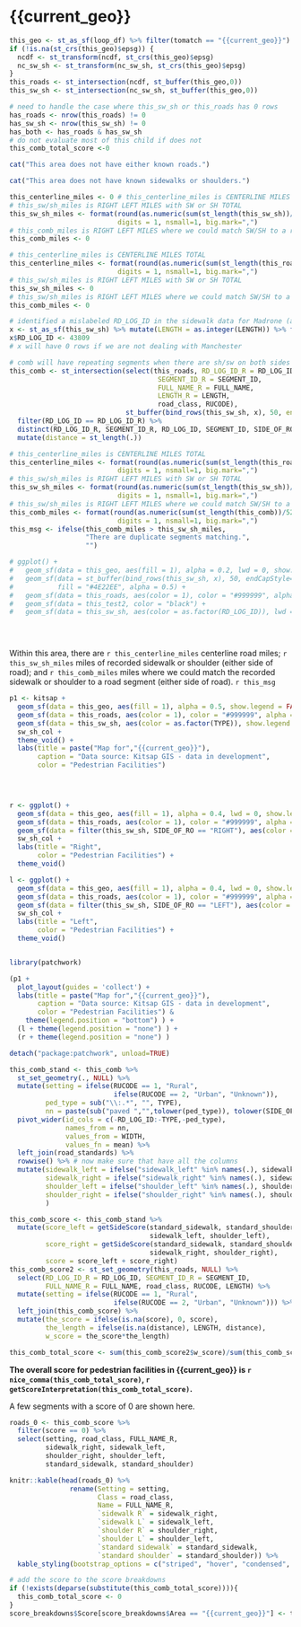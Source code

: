 

# {{current_geo}}

```r

this_geo <- st_as_sf(loop_df) %>% filter(tomatch == "{{current_geo}}") 
if (!is.na(st_crs(this_geo)$epsg)) {
  ncdf <- st_transform(ncdf, st_crs(this_geo)$epsg)
  nc_sw_sh <- st_transform(nc_sw_sh, st_crs(this_geo)$epsg)
}
this_roads <- st_intersection(ncdf, st_buffer(this_geo,0))
this_sw_sh <- st_intersection(nc_sw_sh, st_buffer(this_geo,0))

# need to handle the case where this_sw_sh or this_roads has 0 rows
has_roads <- nrow(this_roads) != 0
has_sw_sh <- nrow(this_sw_sh) != 0
has_both <- has_roads & has_sw_sh
# do not evaluate most of this child if does not
this_comb_total_score <-0
```

```r
cat("This area does not have either known roads.")
```

```r
cat("This area does not have known sidewalks or shoulders.")
```

```r
this_centerline_miles <- 0 # this_centerline_miles is CENTERLINE MILES TOTAL
# this_sw/sh_miles is RIGHT LEFT MILES with SW or SH TOTAL
this_sw_sh_miles <- format(round(as.numeric(sum(st_length(this_sw_sh))/5280), 1), 
                           digits = 1, nsmall=1, big.mark=",")
# this_comb_miles is RIGHT LEFT MILES where we could match SW/SH to a road segment
this_comb_miles <- 0
```
```r
# this_centerline_miles is CENTERLINE MILES TOTAL
this_centerline_miles <- format(round(as.numeric(sum(st_length(this_roads))/5280), 1), 
                           digits = 1, nsmall=1, big.mark=",")
# this_sw/sh_miles is RIGHT LEFT MILES with SW or SH TOTAL
this_sw_sh_miles <- 0
# this_sw/sh_miles is RIGHT LEFT MILES where we could match SW/SH to a road segment
this_comb_miles <- 0

```

```r
# identified a mislabeled RD_LOG_ID in the sidewalk data for Madrone (as Main)
x <- st_as_sf(this_sw_sh) %>% mutate(LENGTH = as.integer(LENGTH)) %>% filter(RD_LOG_ID == 49435 & LENGTH > 1000)
x$RD_LOG_ID <- 43809
# x will have 0 rows if we are not dealing with Manchester

# comb will have repeating segments when there are sh/sw on both sides
this_comb <- st_intersection(select(this_roads, RD_LOG_ID_R = RD_LOG_ID, 
                                     SEGMENT_ID_R = SEGMENT_ID,
                                     FULL_NAME_R = FULL_NAME, 
                                     LENGTH_R = LENGTH,
                                     road_class, RUCODE), 
                             st_buffer(bind_rows(this_sw_sh, x), 50, endCapStyle="FLAT")) %>% 
  filter(RD_LOG_ID == RD_LOG_ID_R) %>%
  distinct(RD_LOG_ID_R, SEGMENT_ID_R, RD_LOG_ID, SEGMENT_ID, SIDE_OF_RO, .keep_all = TRUE) %>%
  mutate(distance = st_length(.))

# this_centerline_miles is CENTERLINE MILES TOTAL
this_centerline_miles <- format(round(as.numeric(sum(st_length(this_roads))/5280), 1), 
                           digits = 1, nsmall=1, big.mark=",")
# this_sw/sh_miles is RIGHT LEFT MILES with SW or SH TOTAL
this_sw_sh_miles <- format(round(as.numeric(sum(st_length(this_sw_sh))/5280), 1), 
                           digits = 1, nsmall=1, big.mark=",")
# this_sw/sh_miles is RIGHT LEFT MILES where we could match SW/SH to a road segment
this_comb_miles <- format(round(as.numeric(sum(st_length(this_comb))/5280), 1), 
                           digits = 1, nsmall=1, big.mark=",")
this_msg <- ifelse(this_comb_miles > this_sw_sh_miles, 
                   "There are duplicate segments matching.", 
                   "")

# ggplot() +
#   geom_sf(data = this_geo, aes(fill = 1), alpha = 0.2, lwd = 0, show.legend = FALSE) + 
#   geom_sf(data = st_buffer(bind_rows(this_sw_sh, x), 50, endCapStyle="FLAT"),
#           fill = "#4E22EE", alpha = 0.5) +
#   geom_sf(data = this_roads, aes(color = 1), color = "#999999", alpha = 0.5) + 
#   geom_sf(data = this_test2, color = "black") +
#   geom_sf(data = this_sw_sh, aes(color = as.factor(RD_LOG_ID)), lwd = 0) 


          

```

Within this area, there are `r this_centerline_miles` centerline road miles; `r this_sw_sh_miles` miles of recorded sidewalk or shoulder (either side of road); and `r this_comb_miles` miles where we could match the recorded sidewalk or shoulder to a road segment (either side of road). `r this_msg`

```r
p1 <- kitsap +
  geom_sf(data = this_geo, aes(fill = 1), alpha = 0.5, show.legend = FALSE) +
  geom_sf(data = this_roads, aes(color = 1), color = "#999999", alpha = 0.5) +
  geom_sf(data = this_sw_sh, aes(color = as.factor(TYPE)), show.legend = "line") + 
  sw_sh_col +
  theme_void() +
  labs(title = paste("Map for","{{current_geo}}"),
       caption = "Data source: Kitsap GIS - data in development",
       color = "Pedestrian Facilities")

     


r <- ggplot() +
  geom_sf(data = this_geo, aes(fill = 1), alpha = 0.4, lwd = 0, show.legend = FALSE) +
  geom_sf(data = this_roads, aes(color = 1), color = "#999999", alpha = 0.5) + 
  geom_sf(data = filter(this_sw_sh, SIDE_OF_RO == "RIGHT"), aes(color = as.factor(TYPE))) +
  sw_sh_col +
  labs(title = "Right",
       color = "Pedestrian Facilities") +
  theme_void()

l <- ggplot() +
  geom_sf(data = this_geo, aes(fill = 1), alpha = 0.4, lwd = 0, show.legend = FALSE) +
  geom_sf(data = this_roads, aes(color = 1), color = "#999999", alpha = 0.5) + 
  geom_sf(data = filter(this_sw_sh, SIDE_OF_RO == "LEFT"), aes(color = as.factor(TYPE))) +
  sw_sh_col +
  labs(title = "Left",
       color = "Pedestrian Facilities") +
  theme_void()


library(patchwork)

(p1 + 
  plot_layout(guides = 'collect') +
  labs(title = paste("Map for","{{current_geo}}"),
       caption = "Data source: Kitsap GIS - data in development",
       color = "Pedestrian Facilities") & 
    theme(legend.position = "bottom") ) +
  (l + theme(legend.position = "none") ) +
  (r + theme(legend.position = "none") )

detach("package:patchwork", unload=TRUE)

```

```r
this_comb_stand <- this_comb %>% 
  st_set_geometry(., NULL) %>% 
  mutate(setting = ifelse(RUCODE == 1, "Rural", 
                          ifelse(RUCODE == 2, "Urban", "Unknown")),
         ped_type = sub("\\:.*", "", TYPE),
         nn = paste(sub("paved ","",tolower(ped_type)), tolower(SIDE_OF_RO),sep ="_")) %>%
  pivot_wider(id_cols = c(-RD_LOG_ID:-TYPE,-ped_type), 
              names_from = nn, 
              values_from = WIDTH,
              values_fn = mean) %>%
  left_join(road_standards) %>%
  rowwise() %>% # now make sure that have all the columns
  mutate(sidewalk_left = ifelse("sidewalk_left" %in% names(.), sidewalk_left, NA),
         sidewalk_right = ifelse("sidewalk_right" %in% names(.), sidewalk_right, NA),
         shoulder_left = ifelse("shoulder_left" %in% names(.), shoulder_left, NA),
         shoulder_right = ifelse("shoulder_right" %in% names(.), shoulder_right, NA)
         )

this_comb_score <- this_comb_stand %>%
  mutate(score_left = getSideScore(standard_sidewalk, standard_shoulder, 
                                   sidewalk_left, shoulder_left),
         score_right = getSideScore(standard_sidewalk, standard_shoulder, 
                                   sidewalk_right, shoulder_right),
         score = score_left + score_right)
this_comb_score2 <- st_set_geometry(this_roads, NULL) %>% 
  select(RD_LOG_ID_R = RD_LOG_ID, SEGMENT_ID_R = SEGMENT_ID,
         FULL_NAME_R = FULL_NAME, road_class, RUCODE, LENGTH) %>%
  mutate(setting = ifelse(RUCODE == 1, "Rural", 
                          ifelse(RUCODE == 2, "Urban", "Unknown"))) %>%
  left_join(this_comb_score) %>%
  mutate(the_score = ifelse(is.na(score), 0, score),
         the_length = ifelse(is.na(distance), LENGTH, distance),
         w_score = the_score*the_length)

this_comb_total_score <- sum(this_comb_score2$w_score)/sum(this_comb_score2$the_length)
```

**The overall score for pedestrian facilities in {{current_geo}} is `r nice_comma(this_comb_total_score)`, `r getScoreInterpretation(this_comb_total_score)`.**

A few segments with a score of 0 are shown here. 
```r

roads_0 <- this_comb_score %>%
  filter(score == 0) %>%
  select(setting, road_class, FULL_NAME_R, 
         sidewalk_right, sidewalk_left,
         shoulder_right, shoulder_left,
         standard_sidewalk, standard_shoulder)

knitr::kable(head(roads_0) %>%
               rename(Setting = setting,
                      Class = road_class,
                      Name = FULL_NAME_R,
                      `sidewalk R` = sidewalk_right,
                      `sidewalk L` = sidewalk_left,
                      `shoulder R` = shoulder_right,
                      `shoulder L` = shoulder_left,
                      `standard sidewalk` = standard_sidewalk,
                      `standard shoulder` = standard_shoulder)) %>%
  kable_styling(bootstrap_options = c("striped", "hover", "condensed", "responsive"))

```

```r
# add the score to the score breakdowns
if (!exists(deparse(substitute(this_comb_total_score)))){
  this_comb_total_score <- 0
}
score_breakdowns$Score[score_breakdowns$Area == "{{current_geo}}"] <- this_comb_total_score
```
